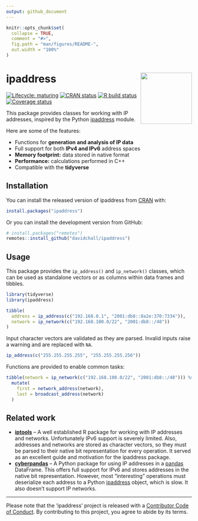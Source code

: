 ```yaml
---
output: github_document
---
```


<!-- README.md is generated from README.Rmd. Please edit that file -->

```r
knitr::opts_chunk$set(
  collapse = TRUE,
  comment = "#>",
  fig.path = "man/figures/README-",
  out.width = "100%"
)
```

# ipaddress <a href='https://davidchall.github.io/ipaddress'><img src='man/figures/logo.png' align="right" height="139" /></a>

<!-- badges: start -->
[![Lifecycle: maturing](https://img.shields.io/badge/lifecycle-maturing-blue.svg)](https://www.tidyverse.org/lifecycle/#maturing)
[![CRAN status](https://www.r-pkg.org/badges/version/ipaddress)](https://CRAN.R-project.org/package=ipaddress)
[![R build status](https://github.com/davidchall/ipaddress/workflows/R-CMD-check/badge.svg)](https://github.com/davidchall/ipaddress/actions)
[![Coverage status](https://codecov.io/gh/davidchall/ipaddress/branch/master/graph/badge.svg)](https://codecov.io/gh/davidchall/ipaddress?branch=master)
<!-- badges: end -->

This package provides classes for working with IP addresses, inspired by the Python [ipaddress](https://docs.python.org/library/ipaddress.html) module.

Here are some of the features:

* Functions for **generation and analysis of IP data**
* Full support for both **IPv4 and IPv6** address spaces
* **Memory footprint:** data stored in native format
* **Performance:** calculations performed in C++
* Compatible with the **tidyverse**


## Installation

You can install the released version of ipaddress from [CRAN](https://CRAN.R-project.org) with:

``` r
install.packages("ipaddress")
```

Or you can install the development version from GitHub:

``` r
# install.packages("remotes")
remotes::install_github("davidchall/ipaddress")
```


## Usage

This package provides the `ip_address()` and `ip_network()` classes, which can be used as standalone vectors or as columns within data frames and tibbles.

```r
library(tidyverse)
library(ipaddress)

tibble(
  address = ip_address(c("192.168.0.1", "2001:db8::8a2e:370:7334")),
  network = ip_network(c("192.168.100.0/22", "2001:db8::/48"))
)
```

Input character vectors are validated as they are parsed.
Invalid inputs raise a warning and are replaced with `NA`.

```r
ip_address(c("255.255.255.255", "255.255.255.256"))
```

Functions are provided to enable common tasks:

```r
tibble(network = ip_network(c("192.168.100.0/22", "2001:db8::/48"))) %>%
  mutate(
    first = network_address(network),
    last = broadcast_address(network)
  )
```


## Related work

* [**iptools**](https://hrbrmstr.github.io/iptools/) --  A well established R package for working with IP addresses and networks. Unfortunately IPv6 support is severely limited. Also, addresses and networks are stored as character vectors, so they must be parsed to their native bit representation for every operation. It served as an excellent guide and motivation for the ipaddress package.
* [**cyberpandas**](https://cyberpandas.readthedocs.io) -- A Python package for using IP addresses in a [pandas](https://pandas.pydata.org) DataFrame. This offers full support for IPv6 and stores addresses in the native bit representation. However, most "interesting" operations must deserialize each address to a Python [ipaddress](https://docs.python.org/library/ipaddress.html) object, which is slow. It also doesn't support IP networks.

---

Please note that the 'ipaddress' project is released with a
[Contributor Code of Conduct](https://davidchall.github.io/ipaddress/CODE_OF_CONDUCT.html).
By contributing to this project, you agree to abide by its terms.
